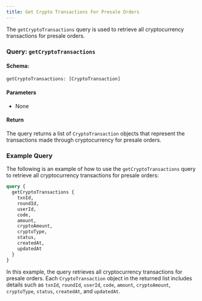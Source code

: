 ```yaml
---
title: Get Crypto Transactions For Presale Orders
---
```



The `getCryptoTransactions` query is used to retrieve all cryptocurrency transactions for presale orders.

### Query: `getCryptoTransactions`

#### Schema:
```graphql
getCryptoTransactions: [CryptoTransaction]
```

#### Parameters

- None

#### Return

The query returns a list of `CryptoTransaction` objects that represent the transactions made through cryptocurrency for presale orders.

### Example Query

The following is an example of how to use the `getCryptoTransactions` query to retrieve all cryptocurrency transactions for presale orders:

```graphql
query {
  getCryptoTransactions {
    txnId,
    roundId,
    userId,
    code,
    amount,
    cryptoAmount,
    cryptoType,
    status,
    createdAt,
    updatedAt
  }
}
```

In this example, the query retrieves all cryptocurrency transactions for presale orders. Each `CryptoTransaction` object in the returned list includes details such as `txnId`, `roundId`, `userId`, `code`, `amount`, `cryptoAmount`, `cryptoType`, `status`, `createdAt`, and `updatedAt`.